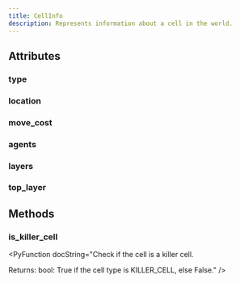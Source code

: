 ```yaml
---
title: CellInfo
description: Represents information about a cell in the world.
---
```


## Attributes

### type

<PyAttribute type="CellType" value="" docString="The type of the cell." />

### location

<PyAttribute type="Location" value="" docString="The coordinates of the cell." />

### move_cost

<PyAttribute type="int" value="" docString="The movement cost to traverse this cell." />

### agents

<PyAttribute
  type="list[int]"
  value=""
  docString="List of agent IDs currently in this cell."
/>

### layers

<PyAttribute
  type="list[WorldObject]"
  value=""
  docString="Stack of world objects present in the cell."
/>

### top_layer

<PyAttribute
  type="WorldObject | None"
  value=""
  docString="Get the top-most layer of the cell."
/>

## Methods

### is_killer_cell

<PyFunctionSignature signature="def is_killer_cell() -> bool" />

<PyFunction docString="Check if the cell is a killer cell.

Returns:
bool: True if the cell type is KILLER_CELL, else False." />
